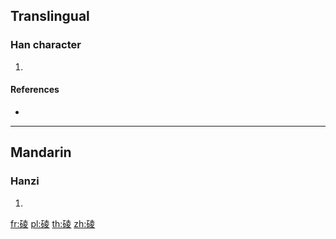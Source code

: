 {{character info/new}}
==Translingual==

===Han character===
{{Han char|rn=112|rad=石|as=08|sn=13|four=|canj=MRGCE}}

# {{defn|Han|sort=石08}}

====References====
* {{Han ref|kx=0832.090|dkj=24288|dj=1248.260|hdz=42435.190|uh=7890|ud=30864}}

----

==Mandarin==

===Hanzi===
{{cmn-hanzi|pin=[[líng]] ([[ling2]])|wg=ling<sup>2</sup>}}

# {{defn|lang=cmn|sort=石08}}

[[fr:碐]]
[[pl:碐]]
[[th:碐]]
[[zh:碐]]